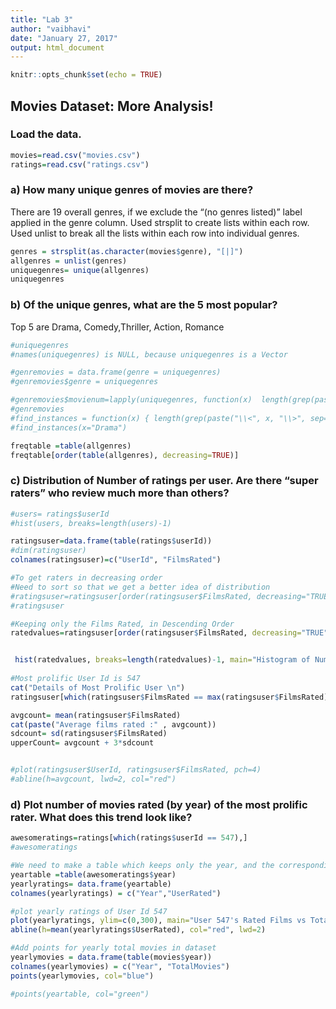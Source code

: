 ```yaml
---
title: "Lab 3"
author: "vaibhavi"
date: "January 27, 2017"
output: html_document
---
```


```r
knitr::opts_chunk$set(echo = TRUE)
```


## Movies Dataset: More Analysis!

### Load the data.
```r
movies=read.csv("movies.csv")
ratings=read.csv("ratings.csv")
```


### a) How many unique genres of movies are there?
There are 19 overall genres, if we exclude the "(no genres listed)" label applied in the genre column.
Used strsplit to create lists within each row.
Used unlist to break all the lists within each row into individual genres.
```r
genres = strsplit(as.character(movies$genre), "[|]")
allgenres = unlist(genres)
uniquegenres= unique(allgenres)
uniquegenres

```



### b) Of the unique genres, what are the 5 most popular?
Top 5 are Drama, Comedy,Thriller, Action, Romance
```r
#uniquegenres
#names(uniquegenres) is NULL, because uniquegenres is a Vector

#genremovies = data.frame(genre = uniquegenres)
#genremovies$genre = uniquegenres

#genremovies$movienum=lapply(uniquegenres, function(x)  length(grep(paste("\\<", x, "\\>", sep=""), ratings$genre)) );
#genremovies
#find_instances = function(x) { length(grep(paste("\\<", x, "\\>", sep="")), ratings$genre) }
#find_instances(x="Drama")

freqtable =table(allgenres)
freqtable[order(table(allgenres), decreasing=TRUE)]


```



### c) Distribution of Number of ratings per user. Are there "super raters" who review much more than others?

```r
#users= ratings$userId
#hist(users, breaks=length(users)-1)

ratingsuser=data.frame(table(ratings$userId))
#dim(ratingsuser)
colnames(ratingsuser)=c("UserId", "FilmsRated")

#To get raters in decreasing order
#Need to sort so that we get a better idea of distribution
#ratingsuser=ratingsuser[order(ratingsuser$FilmsRated, decreasing="TRUE"),]
#ratingsuser

#Keeping only the Films Rated, in Descending Order
ratedvalues=ratingsuser[order(ratingsuser$FilmsRated, decreasing="TRUE"), "FilmsRated"] 


 hist(ratedvalues, breaks=length(ratedvalues)-1, main="Histogram of Number of Ratings per user", xlab="Number of films rated", ylab="Frequency")
 
#Most prolific User Id is 547 
cat("Details of Most Prolific User \n")
ratingsuser[which(ratingsuser$FilmsRated == max(ratingsuser$FilmsRated)), ]

avgcount= mean(ratingsuser$FilmsRated)
cat(paste("Average films rated :" , avgcount))
sdcount= sd(ratingsuser$FilmsRated)
upperCount= avgcount + 3*sdcount


#plot(ratingsuser$UserId, ratingsuser$FilmsRated, pch=4)
#abline(h=avgcount, lwd=2, col="red")

```



### d) Plot number of movies rated (by year) of the most prolific rater. What does this trend look like?
```r
awesomeratings=ratings[which(ratings$userId == 547),]
#awesomeratings

#We need to make a table which keeps only the year, and the corresponding frequency
yeartable =table(awesomeratings$year)
yearlyratings= data.frame(yeartable)
colnames(yearlyratings) = c("Year","UserRated")

#plot yearly ratings of User Id 547 
plot(yearlyratings, ylim=c(0,300), main="User 547's Rated Films vs Total(Blue)", xlab="Year", ylab="Number of Films")
abline(h=mean(yearlyratings$UserRated), col="red", lwd=2)

#Add points for yearly total movies in dataset
yearlymovies = data.frame(table(movies$year))
colnames(yearlymovies) = c("Year", "TotalMovies")
points(yearlymovies, col="blue")

#points(yeartable, col="green")
```

